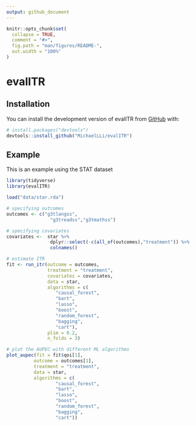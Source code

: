 ```yaml
---
output: github_document
---
```


<!-- README.md is generated from README.Rmd. Please edit that file -->

```r
knitr::opts_chunk$set(
  collapse = TRUE,
  comment = "#>",
  fig.path = "man/figures/README-",
  out.width = "100%"
)
```

# evalITR

<!-- badges: start -->
<!-- badges: end -->


## Installation

You can install the development version of evalITR from [GitHub](https://github.com/) with:

``` r
# install.packages("devtools")
devtools::install_github("MichaelLLi/evalITR")

```

## Example

This is an example using the STAT dataset

```r
library(tidyverse)
library(evalITR)

load("data/star.rda")

# specifying outcomes
outcomes <- c("g3tlangss",
                "g3treadss","g3tmathss")

# specifying covariates
covariates <-  star %>% 
                dplyr::select(-c(all_of(outcomes),"treatment")) %>% 
                colnames()

# estimate ITR 
fit <- run_itr(outcome = outcomes,
               treatment = "treatment",
               covariates = covariates,
               data = star,
               algorithms = c(
                  "causal_forest", 
                  "bart",
                  "lasso",
                  "boost", 
                  "random_forest",
                  "bagging",
                  "cart"),
               plim = 0.2,
               n_folds = 3)
```


```r
# plot the AUPEC with different ML algorithms
plot_aupec(fit = fit$qoi[1], 
          outcome = outcomes[1],
          treatment = "treatment",
          data = star, 
          algorithms = c(
                  "causal_forest",
                  "bart",
                  "lasso",
                  "boost", 
                  "random_forest",
                  "bagging", 
                  "cart"))
```
